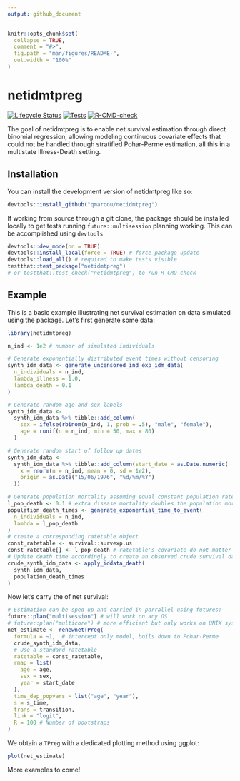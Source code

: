 ```yaml
---
output: github_document
---
```


<!-- README.md is generated from README.Rmd. Please edit that file -->

```r
knitr::opts_chunk$set(
  collapse = TRUE,
  comment = "#>",
  fig.path = "man/figures/README-",
  out.width = "100%"
)
```

# netidmtpreg

<!-- badges: start -->
[![Lifecycle Status](https://img.shields.io/badge/lifecycle-maturing-blue.svg)](https://lifecycle.r-lib.org/articles/stages.html)
[![Tests](https://github.com/qmarcou/netidmtpreg/actions/workflows/test-coverage.yaml/badge.svg)](https://github.com/qmarcou/netidmtpreg/actions/workflows/test-coverage.yaml)
[![R-CMD-check](https://github.com/qmarcou/netidmtpreg/actions/workflows/R-CMD-check.yaml/badge.svg)](https://github.com/qmarcou/netidmtpreg/actions/workflows/R-CMD-check.yaml)
<!-- badges: end -->

The goal of netidmtpreg is to enable net survival estimation through direct
binomial regression, allowing modeling continuous covariate effects that could
not be handled through stratified Pohar-Perme estimation, all this in a 
multistate Illness-Death setting.   

## Installation

You can install the development version of netidmtpreg like so:

``` r
devtools::install_github("qmarcou/netidmtpreg")
```

If working from source through a git clone, the package should be installed locally to get tests running `future::multisession` planning working.
This can be accomplished using `devtools`
```r
devtools::dev_mode(on = TRUE)
devtools::install_local(force = TRUE) # force package update
devtools::load_all() # required to make tests visible
testthat::test_package("netidmtpreg")
# or testthat::test_check("netidmtpreg") to run R CMD check
```

## Example

This is a basic example illustrating net survival estimation on data simulated 
using the package. Let's first generate some data:

```r
library(netidmtpreg)

n_ind <- 1e2 # number of simulated individuals

# Generate exponentially distributed event times without censoring
synth_idm_data <- generate_uncensored_ind_exp_idm_data(
  n_individuals = n_ind,
  lambda_illness = 1.0,
  lambda_death = 0.1
)

# Generate random age and sex labels
synth_idm_data <-
  synth_idm_data %>% tibble::add_column(
    sex = ifelse(rbinom(n_ind, 1, prob = .5), "male", "female"),
    age = runif(n = n_ind, min = 50, max = 80)
  )

# Generate random start of follow up dates
synth_idm_data <-
  synth_idm_data %>% tibble::add_column(start_date = as.Date.numeric(
    x = rnorm(n = n_ind, mean = 0, sd = 1e2),
    origin = as.Date("15/06/1976", "%d/%m/%Y")
  ))

# Generate population mortality assuming equal constant population rate
l_pop_death <- 0.1 # extra disease mortality doubles the population mortality
population_death_times <- generate_exponential_time_to_event(
  n_individuals = n_ind,
  lambda = l_pop_death
)
# create a corresponding ratetable object
const_ratetable <- survival::survexp.us
const_ratetable[] <- l_pop_death # ratetable's covariate do not matter
# Update death time accordingly to create an observed crude survival dataset
crude_synth_idm_data <- apply_iddata_death(
  synth_idm_data,
  population_death_times
)
```

Now let's carry the of net survival:
```r
# Estimation can be sped up and carried in parrallel using futures:
future::plan("multisession") # will work on any OS
# future::plan("multicore") # more efficient but only works on UNIX systems
net_estimate <- renewnetTPreg(
  formula = ~1,  # intercept only model, boils down to Pohar-Perme
  crude_synth_idm_data,
  # Use a standard ratetable
  ratetable = const_ratetable,
  rmap = list(
    age = age,
    sex = sex,
    year = start_date
  ),
  time_dep_popvars = list("age", "year"),
  s = s_time,
  trans = transition,
  link = "logit",
  R = 100 # Number of bootstraps
)
```

We obtain a `TPreg` with a dedicated plotting method using ggplot:

```r
plot(net_estimate)
```

More examples to come!